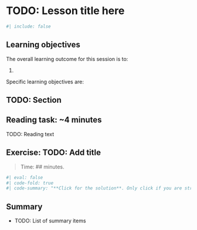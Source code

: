 # TODO: Lesson title here

```r
#| include: false
```

<!-- TODO: Add an introduction here -->

## Learning objectives

The overall learning outcome for this session is to:

1. 

Specific learning objectives are:

## TODO: Section

::: callout-note
## Reading task: \~4 minutes

TODO: Reading text
:::

## Exercise: TODO: Add title

> Time: \## minutes.

```r
#| eval: false
#| code-fold: true
#| code-summary: "**Click for the solution**. Only click if you are struggling or are out of time."
```

## Summary

-   TODO: List of summary items
